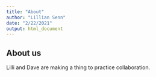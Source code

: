 ```yaml
---
title: "About"
author: "Lillian Senn"
date: "2/22/2021"
output: html_document
---
```

## About us

Lilli and Dave are making a thing to practice collaboration. 
